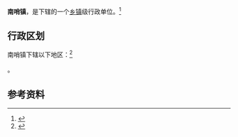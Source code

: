 {{中国乡级行政区|21/13/24/103/000}}

'''南哨镇'''，是{{PRC admin/fullname|21/13/24/103/000|3}}下辖的一个[[乡镇|乡镇]]级行政单位。<ref>{{PRC admin/ref sgc|{{PRC admin/parent|21/13/24/103/000}}}}</ref>

== 行政区划 ==

南哨镇下辖以下地区：<ref>{{PRC admin/ref sgc|21/13/24/103/000}}</ref>

{{PRC admin/children|21/13/24/103/000}}。

== 参考资料 ==

{{reflist}}

{{行政区划小作品}}
{{PRC admin/navcat|21/13/24/103/000}}